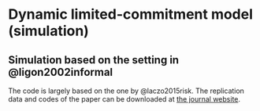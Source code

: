 # Dynamic limited-commitment model (simulation)

## Simulation based on the setting in @ligon2002informal

The code is largely based on the one by @laczo2015risk. The replication data and codes of the paper can be downloaded at [the journal website](https://onlinelibrary.wiley.com/doi/abs/10.1111/jeea.12115).



